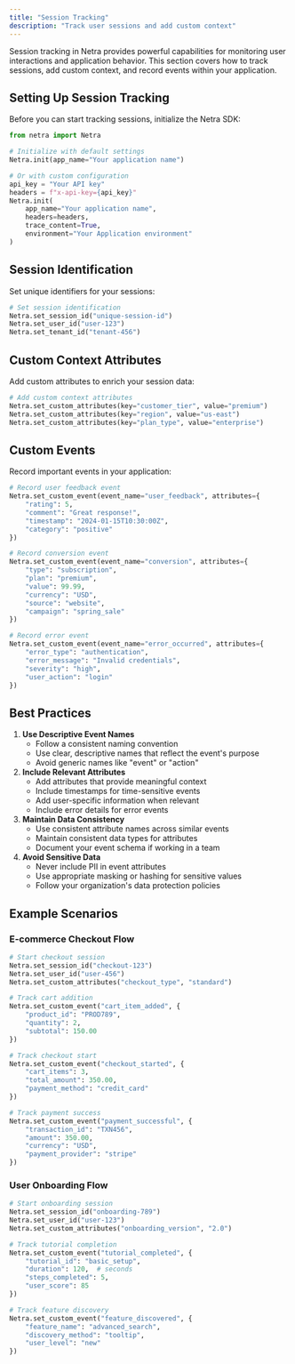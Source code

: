 ```yaml
---
title: "Session Tracking"
description: "Track user sessions and add custom context"
---
```


Session tracking in Netra provides powerful capabilities for monitoring user interactions and application behavior. This section covers how to track sessions, add custom context, and record events within your application.

## Setting Up Session Tracking

Before you can start tracking sessions, initialize the Netra SDK:

<CodeGroup>

```python python
from netra import Netra

# Initialize with default settings
Netra.init(app_name="Your application name")

# Or with custom configuration
api_key = "Your API key"
headers = f"x-api-key={api_key}"
Netra.init(
    app_name="Your application name",
    headers=headers,
    trace_content=True,
    environment="Your Application environment"
)
```

</CodeGroup>

## Session Identification

Set unique identifiers for your sessions:

<CodeGroup>

```python python
# Set session identification
Netra.set_session_id("unique-session-id")
Netra.set_user_id("user-123")
Netra.set_tenant_id("tenant-456")
```

</CodeGroup>

## Custom Context Attributes

Add custom attributes to enrich your session data:

<CodeGroup>

```python python
# Add custom context attributes
Netra.set_custom_attributes(key="customer_tier", value="premium")
Netra.set_custom_attributes(key="region", value="us-east")
Netra.set_custom_attributes(key="plan_type", value="enterprise")
```

</CodeGroup>

## Custom Events

Record important events in your application:

<CodeGroup>

```python python
# Record user feedback event
Netra.set_custom_event(event_name="user_feedback", attributes={
    "rating": 5,
    "comment": "Great response!",
    "timestamp": "2024-01-15T10:30:00Z",
    "category": "positive"
})

# Record conversion event
Netra.set_custom_event(event_name="conversion", attributes={
    "type": "subscription",
    "plan": "premium",
    "value": 99.99,
    "currency": "USD",
    "source": "website",
    "campaign": "spring_sale"
})

# Record error event
Netra.set_custom_event(event_name="error_occurred", attributes={
    "error_type": "authentication",
    "error_message": "Invalid credentials",
    "severity": "high",
    "user_action": "login"
})
```

</CodeGroup>

## Best Practices

1. **Use Descriptive Event Names**
   - Follow a consistent naming convention
   - Use clear, descriptive names that reflect the event's purpose
   - Avoid generic names like "event" or "action"
2. **Include Relevant Attributes**
   - Add attributes that provide meaningful context
   - Include timestamps for time-sensitive events
   - Add user-specific information when relevant
   - Include error details for error events
3. **Maintain Data Consistency**
   - Use consistent attribute names across similar events
   - Maintain consistent data types for attributes
   - Document your event schema if working in a team
4. **Avoid Sensitive Data**
   - Never include PII in event attributes
   - Use appropriate masking or hashing for sensitive values
   - Follow your organization's data protection policies

## Example Scenarios

### E-commerce Checkout Flow

<CodeGroup>

```python python
# Start checkout session
Netra.set_session_id("checkout-123")
Netra.set_user_id("user-456")
Netra.set_custom_attributes("checkout_type", "standard")

# Track cart addition
Netra.set_custom_event("cart_item_added", {
    "product_id": "PROD789",
    "quantity": 2,
    "subtotal": 150.00
})

# Track checkout start
Netra.set_custom_event("checkout_started", {
    "cart_items": 3,
    "total_amount": 350.00,
    "payment_method": "credit_card"
})

# Track payment success
Netra.set_custom_event("payment_successful", {
    "transaction_id": "TXN456",
    "amount": 350.00,
    "currency": "USD",
    "payment_provider": "stripe"
})
```

</CodeGroup>

### User Onboarding Flow

<CodeGroup>

```python python
# Start onboarding session
Netra.set_session_id("onboarding-789")
Netra.set_user_id("user-123")
Netra.set_custom_attributes("onboarding_version", "2.0")

# Track tutorial completion
Netra.set_custom_event("tutorial_completed", {
    "tutorial_id": "basic_setup",
    "duration": 120,  # seconds
    "steps_completed": 5,
    "user_score": 85
})

# Track feature discovery
Netra.set_custom_event("feature_discovered", {
    "feature_name": "advanced_search",
    "discovery_method": "tooltip",
    "user_level": "new"
})
```

</CodeGroup>